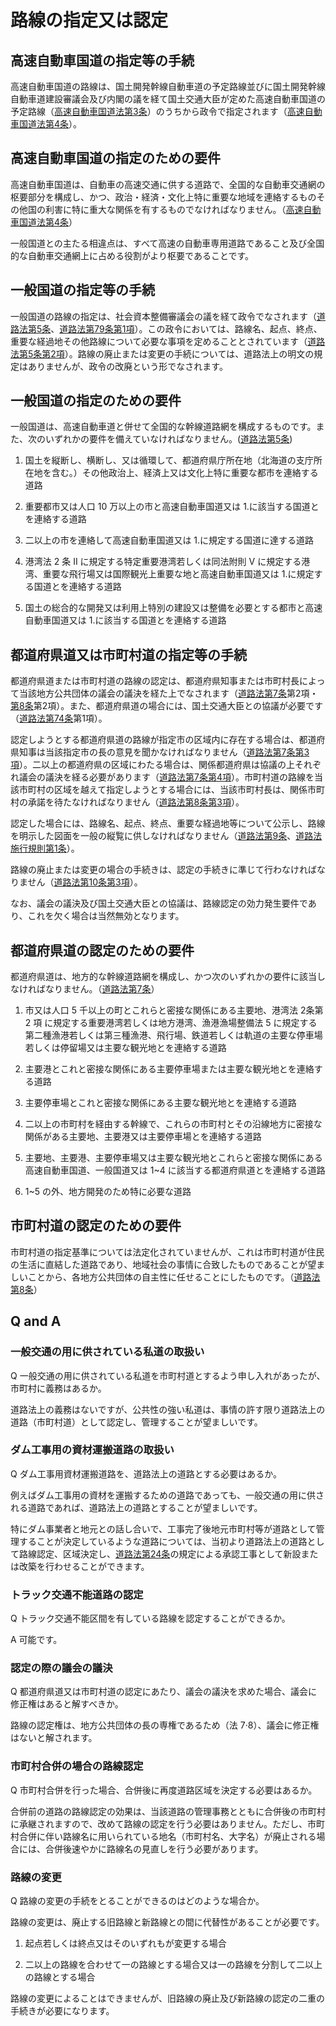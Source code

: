 

# 路線の指定又は認定



## 高速自動車国道の指定等の手続



高速自動車国道の路線は、国土開発幹線自動車道の予定路線並びに国土開発幹線自動車道建設審議会及び内閣の議を経て国土交通大臣が定めた高速自動車国道の予定路線（[高速自動車国道法第3条](https://elaws.e-gov.go.jp/document?lawid=332AC0000000079#Mp-At_3)）のうちから政令で指定されます（[高速自動車国道法第4条](https://elaws.e-gov.go.jp/document?lawid=332AC0000000079#Mp-At_4)）。


## 高速自動車国道の指定のための要件



高速自動車国道は、自動車の高速交通に供する道路で、全国的な自動車交通網の枢要部分を構成し、かつ、政治・経済・文化上特に重要な地域を連絡するものその他国の利害に特に重大な関係を有するものでなければなりません。（[高速自動車国道法第4条](https://elaws.e-gov.go.jp/document?lawid=332AC0000000079#Mp-At_4)）


一般国道との主たる相違点は、すべて高速の自動車専用道路であること及び全国的な自動車交通網上に占める役割がより枢要であることです。


## 一般国道の指定等の手続



一般国道の路線の指定は、社会資本整備審議会の議を経て政令でなされます（[道路法第5条](https://elaws.e-gov.go.jp/document?lawid=327AC1000000180#Mp-At_5)、[道路法第79条第1項](https://elaws.e-gov.go.jp/document?lawid=327AC1000000180#Mp-At_79)）。この政令においては、路線名、起点、終点、重要な経過地その他路線について必要な事項を定めることとされています（[道路法第5条第2項](https://elaws.e-gov.go.jp/document?lawid=327AC1000000180#Mp-At_5)）。路線の廃止または変更の手続については、道路法上の明文の規定はありませんが、政令の改廃という形でなされます。


## 一般国道の指定のための要件



一般国道は、高速自動車道と併せて全国的な幹線道路網を構成するものです。また、次のいずれかの要件を備えていなければなりません。([道路法第5条](https://elaws.e-gov.go.jp/document?lawid=327AC1000000180#Mp-At_5))


1. 国土を縦断し、横断し、又は循環して、都道府県庁所在地（北海道の支庁所在地を含む。）その他政治上、経済上又は文化上特に重要な都市を連絡する道路



1. 重要都市又は人口 10 万以上の市と高速自動車国道又は 1.に該当する国道とを連絡する道路



1. 二以上の市を連絡して高速自動車国道又は 1.に規定する国道に達する道路



1. 港湾法 2 条 Ⅱ に規定する特定重要港湾若しくは同法附則 V に規定する港湾、重要な飛行場又は国際観光上重要な地と高速自動車国道又は 1.に規定する国道とを連絡する道路



1. 国土の総合的な開発又は利用上特別の建設又は整備を必要とする都市と高速自動車国道又は 1.に該当する国道とを連絡する道路



## 都道府県道又は市町村道の指定等の手続



都道府県道または市町村道の路線の認定は、都道府県知事または市町村長によって当該地方公共団体の議会の議決を経た上でなされます（[道路法第7条](https://elaws.e-gov.go.jp/document?lawid=327AC1000000180#Mp-At_7)第2項・[第8条](https://elaws.e-gov.go.jp/document?lawid=327AC1000000180#Mp-At_8)第2項）。また、都道府県道の場合には、国土交通大臣との協議が必要です（[道路法第74条](https://elaws.e-gov.go.jp/document?lawid=327AC1000000180#Mp-At_74)第1項）。


認定しようとする都道府県道の路線が指定市の区域内に存在する場合は、都道府県知事は当該指定市の長の意見を聞かなければなりません（[道路法第7条第3項](https://elaws.e-gov.go.jp/document?lawid=327AC1000000180#Mp-At_7)）。二以上の都道府県の区域にわたる場合は、関係都道府県は協議の上それぞれ議会の議決を経る必要があります（[道路法第7条第4項](https://elaws.e-gov.go.jp/document?lawid=327AC1000000180#Mp-At_7)）。市町村道の路線を当該市町村の区域を越えて指定しようとする場合には、当該市町村長は、関係市町村の承諾を待たなければなりません（[道路法第8条第3項](https://elaws.e-gov.go.jp/document?lawid=327AC1000000180#Mp-At_8)）。


認定した場合には、路線名、起点、終点、重要な経過地等について公示し、路線を明示した図面を一般の縦覧に供しなければなりません（[道路法第9条](https://elaws.e-gov.go.jp/document?lawid=327AC1000000180#Mp-At_9)、[道路法施行規則第1条](https://elaws.e-gov.go.jp/document?lawid=327M50004000025#Mp-At_1)）。


路線の廃止または変更の場合の手続きは、認定の手続きに準じて行わなければなりません（[道路法第10条第3項](https://elaws.e-gov.go.jp/document?lawid=327AC1000000180#Mp-At_10)）。


なお、議会の議決及び国土交通大臣との協議は、路線認定の効力発生要件であり、これを欠く場合は当然無効となります。


## 都道府県道の認定のための要件



都道府県道は、地方的な幹線道路網を構成し、かつ次のいずれかの要件に該当しなければなりません。（[道路法第7条](https://elaws.e-gov.go.jp/document?lawid=327AC1000000180#Mp-At_7)）


1. 市又は人口 5 千以上の町とこれらと密接な関係にある主要地、港湾法 2条第2 項 に規定する重要港湾若しくは地方港湾、漁港漁場整備法 5 に規定する第二種漁港若しくは第三種漁港、飛行場、鉄道若しくは軌道の主要な停車場若しくは停留場又は主要な観光地とを連絡する道路



2. 主要港とこれと密接な関係にある主要停車場または主要な観光地とを連絡する道路



3. 主要停車場とこれと密接な関係にある主要な観光地とを連絡する道路



4. 二以上の市町村を経由する幹線で、これらの市町村とその沿線地方に密接な関係がある主要地、主要港又は主要停車場とを連絡する道路



5. 主要地、主要港、主要停車場又は主要な観光地とこれらと密接な関係にある高速自動車国道、一般国道又は 1~4 に該当する都道府県道とを連絡する道路



6. 1~5 の外、地方開発のため特に必要な道路

## 市町村道の認定のための要件



市町村道の指定基準については法定化されていませんが、これは市町村道が住民の生活に直結した道路であり、地域社会の事情に合致したものであることが望ましいことから、各地方公共団体の自主性に任せることにしたものです。（[道路法第8条](https://elaws.e-gov.go.jp/document?lawid=327AC1000000180#Mp-At_8)）


## Q and A



### 一般交通の用に供されている私道の取扱い



Q 一般交通の用に供されている私道を市町村道とするよう申し入れがあったが、市町村に義務はあるか。



道路法上の義務はないですが、公共性の強い私道は、事情の許す限り道路法上の道路（市町村道）として認定し、管理することが望ましいです。


### ダム工事用の資材運搬道路の取扱い



Q ダム工事用資材運搬道路を、道路法上の道路とする必要はあるか。



例えばダム工事用の資材を運搬するための道路であっても、一般交通の用に供される道路であれば、道路法上の道路とすることが望ましいです。


特にダム事業者と地元との話し合いで、工事完了後地元市町村等が道路として管理することが決定しているような道路については、当初より道路法上の道路として路線認定、区域決定し、[道路法第24条](https://elaws.e-gov.go.jp/document?lawid=327AC1000000180#Mp-At_24)の規定による承認工事として新設または改築を行わせることができます。


### トラック交通不能道路の認定



Q トラック交通不能区間を有している路線を認定することができるか。



A 可能です。


### 認定の際の議会の議決



Q 都道府県道又は市町村道の認定にあたり、議会の議決を求めた場合、議会に修正権はあると解すべきか。



路線の認定権は、地方公共団体の長の専権であるため（法 7·8）、議会に修正権はないと解されます。


### 市町村合併の場合の路線認定



Q 市町村合併を行った場合、合併後に再度道路区域を決定する必要はあるか。



合併前の道路の路線認定の効果は、当該道路の管理事務とともに合併後の市町村に承継されますので、改めて路線の認定を行う必要はありません。ただし、市町村合併に伴い路線名に用いられている地名（市町村名、大字名）が廃止される場合には、合併後速やかに路線名の見直しを行う必要があります。


### 路線の変更



Q 路線の変更の手続をとることができるのはどのような場合か。



路線の変更は、廃止する旧路線と新路線との間に代替性があることが必要です。


1. 起点若しくは終点又はそのいずれもが変更する場合



2. 二以上の路線を合わせて一の路線とする場合又は一の路線を分割して二以上の路線とする場合



路線の変更によることはできませんが、旧路線の廃止及び新路線の認定の二重の手続きが必要になります。